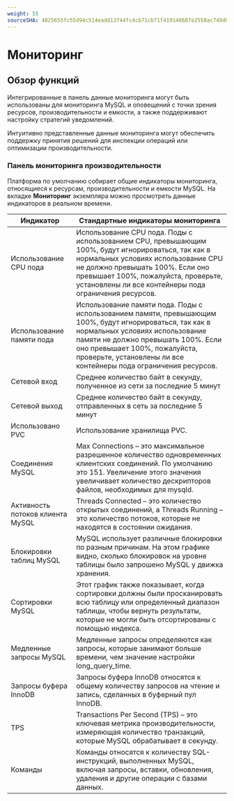 ```yaml
---
weight: 55
sourceSHA: 4825655fc55d94c514eadd13744fc4cb71cb71f419148687e2558ac749d0d25a
---
```


# Мониторинг

## Обзор функций

Интегрированные в панель данные мониторинга могут быть использованы для мониторинга MySQL и оповещений с точки зрения ресурсов, производительности и емкости, а также поддерживают настройку стратегий уведомлений.

Интуитивно представленные данные мониторинга могут обеспечить поддержку принятия решений для инспекции операций или оптимизации производительности.

### Панель мониторинга производительности

Платформа по умолчанию собирает общие индикаторы мониторинга, относящиеся к ресурсам, производительности и емкости MySQL. На вкладке **Мониторинг** экземпляра можно просмотреть данные индикаторов в реальном времени.

| Индикатор                      | Стандартные индикаторы мониторинга                                                                                                                                                                                                                       |
| ------------------------------ | ------------------------------------------------------------------------------------------------------------------------------------------------------------------------------------------------------------------------------------------------------------- |
| Использование CPU пода         | Использование CPU пода. Поды с использованием CPU, превышающим 100%, будут игнорироваться, так как в нормальных условиях использование CPU не должно превышать 100%. Если оно превышает 100%, пожалуйста, проверьте, установлены ли все контейнеры пода ограничения ресурсов.      |
| Использование памяти пода      | Использование памяти пода. Поды с использованием памяти, превышающим 100%, будут игнорироваться, так как в нормальных условиях использование памяти не должно превышать 100%. Если оно превышает 100%, пожалуйста, проверьте, установлены ли все контейнеры пода ограничения ресурсов. |
| Сетевой вход                  | Среднее количество байт в секунду, полученное из сети за последние 5 минут                                                                                                                                                                               |
| Сетевой выход                 | Среднее количество байт в секунду, отправленных в сеть за последние 5 минут                                                                                                                                                                               |
| Использовано PVC              | Использование хранилища PVC.                                                                                                                                                                                                                                |
| Соединения MySQL              | Max Connections – это максимальное разрешенное количество одновременных клиентских соединений. По умолчанию это 151. Увеличение этого значения увеличивает количество дескрипторов файлов, необходимых для mysqld.                                               |
| Активность потоков клиента MySQL| Threads Connected – это количество открытых соединений, а Threads Running – это количество потоков, которые не находятся в состоянии ожидания.                                                                                                          |
| Блокировки таблиц MySQL       | MySQL использует различные блокировки по разным причинам. На этом графике видно, сколько блокировок на уровне таблицы было запрошено MySQL у движка хранения.                                                                                                 |
| Сортировки MySQL              | Этот график также показывает, когда сортировки должны были просканировать всю таблицу или определенный диапазон таблицы, чтобы вернуть результаты, которые не могли быть отсортированы с помощью индекса.                                                |
| Медленные запросы MySQL       | Медленные запросы определяются как запросы, которые занимают больше времени, чем значение настройки long\_query\_time.                                                                                                                                  |
| Запросы буфера InnoDB         | Запросы буфера InnoDB относятся к общему количеству запросов на чтение и запись, сделанных в буферный пул InnoDB.                                                                                                                                       |
| TPS                           | Transactions Per Second (TPS) – это ключевая метрика производительности, измеряющая количество транзакций, которые MySQL обрабатывает в секунду.                                                                                                            |
| Команды                       | Команды относятся к количеству SQL-инструкций, выполненных MySQL, включая запросы, вставки, обновления, удаления и другие операции с базами данных.                                                                                                      |
